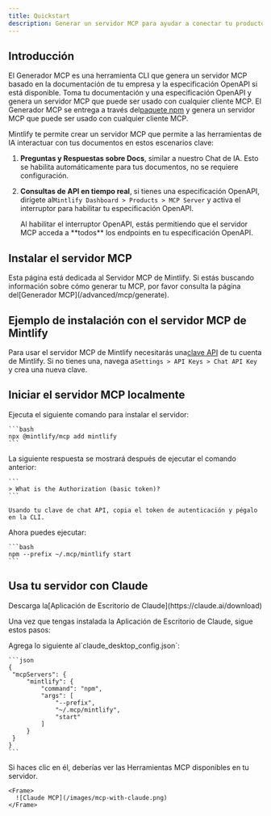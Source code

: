 ```yaml
---
title: Quickstart
description: Generar un servidor MCP para ayudar a conectar tu producto con LLMs
---
```


## Introducción

El Generador MCP es una herramienta CLI que genera un servidor MCP basado en la documentación de tu empresa y la especificación OpenAPI si está disponible. Toma tu documentación y una especificación OpenAPI y genera un servidor MCP que puede ser usado con cualquier cliente MCP. El Generador MCP se entrega a través del[paquete npm](https://www.npmjs.com/package/mcp) y genera un servidor MCP que puede ser usado con cualquier cliente MCP.

Mintlify te permite crear un servidor MCP que permite a las herramientas de IA interactuar con tus documentos en estos escenarios clave:

1. **Preguntas y Respuestas sobre Docs**, similar a nuestro Chat de IA. Esto se habilita automáticamente para tus documentos, no se requiere configuración.
2. **Consultas de API en tiempo real**, si tienes una especificación OpenAPI, dirígete al`Mintlify Dashboard > Products > MCP Server` y activa el interruptor para habilitar tu especificación OpenAPI.

   <Note>
     Al habilitar el interruptor OpenAPI, estás permitiendo que el servidor MCP acceda a
     **todos** los endpoints en tu especificación OpenAPI.
   </Note>

## Instalar el servidor MCP

<Tip>
  Esta página está dedicada al Servidor MCP de Mintlify. Si estás buscando información sobre cómo generar tu MCP, por favor consulta la página del[Generador MCP](/advanced/mcp/generate).
</Tip>

## Ejemplo de instalación con el servidor MCP de Mintlify

Para usar el servidor MCP de Mintlify necesitarás una[clave API](https://mintlify.com/docs/advanced/rest-api/overview#authentication) de tu cuenta de Mintlify. Si no tienes una, navega a`Settings > API Keys > Chat API Key` y crea una nueva clave.

## Iniciar el servidor MCP localmente

<Steps>
  <Step title="Install the server through the CLI">
    Ejecuta el siguiente comando para instalar el servidor:

    ```bash
    npx @mintlify/mcp add mintlify
    ```
  </Step>

  <Step title="Add the authentication token">
    La siguiente respuesta se mostrará después de ejecutar el comando anterior:

    ```
    > What is the Authorization (basic token)?
    ```

    Usando tu clave de chat API, copia el token de autenticación y pégalo en la CLI.
  </Step>

  <Step title="Start your MCP server">
    Ahora puedes ejecutar:

    ```bash
    npm --prefix ~/.mcp/mintlify start
    ```
  </Step>
</Steps>

## Usa tu servidor con Claude

<Note>
  Descarga la[Aplicación de Escritorio de Claude](https://claude.ai/download)
</Note>

Una vez que tengas instalada la Aplicación de Escritorio de Claude, sigue estos pasos:

<Steps>
  <Step title="Navigate to the Settings > Developer" />

  <Step title="Click on Edit Config">
    Agrega lo siguiente al`claude_desktop_config.json`:

    ```json
    {
     "mcpServers": {
         "mintlify": {
             "command": "npm",
             "args": [
                 "--prefix",
                 "~/.mcp/mintlify",
                 "start"
             ]
         }
     }
    }
    ```
  </Step>

  <Step title="If you see the hammer icon, you're all set!">
    Si haces clic en él, deberías ver las Herramientas MCP disponibles en tu servidor.

    <Frame>
      ![Claude MCP](/images/mcp-with-claude.png)
    </Frame>
  </Step>
</Steps>
